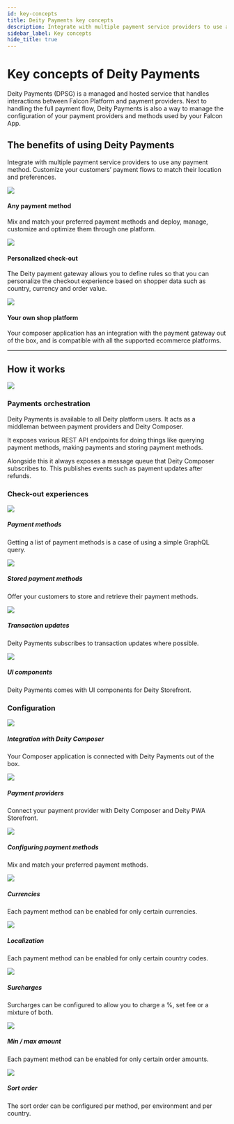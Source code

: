```yaml
---
id: key-concepts
title: Deity Payments key concepts
description: Integrate with multiple payment service providers to use any payment method. Customize your customers’ payment flows to match their location and preferences.
sidebar_label: Key concepts
hide_title: true
---
```



# Key concepts of Deity Payments
<p className="desc pb20">
Deity Payments (DPSG) is a managed and hosted service that handles interactions between Falcon Platform and payment providers.
Next to handling the full payment flow, Deity Payments is also a way to manage the configuration of your payment providers and methods used by your Falcon App.</p>

## The benefits of using Deity Payments

Integrate with multiple payment service providers to use any payment method. Customize your customers’ payment flows to match their location and preferences.

<div className="flex mb40 invert">
  <Card open="true" to="">
    <img src="/docs/img/icons/paymentmethods.svg" />
    <h4>Any payment method</h4>
    <p>Mix and match your preferred payment methods and deploy, manage, customize and optimize them through one platform.</p>
  </Card>
  <Card open="true" to="">
    <img src="/docs/img/icons/happymask.svg"/>
    <h4>Personalized check-out</h4>
    <p>The Deity payment gateway allows you to define rules so that you can personalize the checkout experience based on shopper data such as country, currency and order value.</p>
  </Card>
  <Card open="true" to="">
    <img src="/docs/img/icons/cart.svg" />
    <h4>Your own shop platform</h4>
    <p>Your composer application has an integration with the payment gateway out of the box, and is compatible with all the supported ecommerce platforms.</p>
  </Card>
</div>

---

## How it works

<div className="pb20"></div>
<div className="flex vertical-center mb80 brighten">
  <div className="text-center ">
    <img src="/docs/img/docs/platform/payments-concept.svg"/>
  </div>
  <div>
    <h3>Payments orchestration</h3>
    <p>
    Deity Payments is available to all Deity platform users. It acts as a middleman between payment providers and Deity Composer.
    </p>
    <p>
    It exposes various REST API endpoints for doing things like querying payment methods, making payments and storing payment methods.
    </p>
    <p>
    Alongside this it always exposes a message queue that Deity Composer subscribes to. This publishes events such as payment updates after refunds.
    </p>
  </div>
</div>



### Check-out experiences

<div className="flex brighten">
  <Card variant="horizontal" to="/docs/payments/usage/payment-list">
    <img src="/docs/img/icons/creditcard.svg" />
    <div>
      <h5>Payment methods</h5>
      <p>
        Getting a list of payment methods is a case of using a simple GraphQL query.
      </p>
    </div>
  </Card>
  <Card variant="horizontal" to="/docs/payments/usage/stored-payment-list">
    <img src="/docs/img/icons/storedpayment.svg" />
    <div>
      <h5>Stored payment methods</h5>
      <p>
        Offer your customers to store and retrieve their payment methods.
      </p>
    </div>
  </Card>
</div>
<div className="flex brighten mb60">
  <Card variant="horizontal" to="/docs/payments/usage/payment-update">
    <img src="/docs/img/icons/transactionupdate.svg" />
    <div>
      <h5>Transaction updates</h5>
      <p>
        Deity Payments subscribes to transaction updates where possible.
      </p>
    </div>
  </Card>
  <Card variant="horizontal" to="/docs/payments/usage/ui-components">
    <img src="/docs/img/icons/uicomponent.svg" />
    <div>
      <h5>UI components</h5>
      <p>
        Deity Payments comes with UI components for Deity Storefront.
      </p>
    </div>
  </Card>
</div>

### Configuration
<div className="flex brighten">
  <Card variant="horizontal" to="/docs/payments/configuration/integration-options">
    <img src="/docs/img/icons/composerdpsg.svg" />
    <div>
      <h5>Integration with Deity Composer</h5>
      <p>
        Your Composer application is connected with Deity Payments out of the box.
      </p>
    </div>
  </Card>
  <Card variant="horizontal" to="/docs/payments/providers">
    <img src="/docs/img/icons/plugdpsg.svg" />
    <div>
      <h5>Payment providers</h5>
      <p>
        Connect your payment provider with Deity Composer and Deity PWA Storefront.
      </p>
    </div>
  </Card>
</div>
<div className="flex brighten">
  <Card variant="horizontal" to="/docs/payments/methods/overview">
    <img src="/docs/img/icons/creditcard.svg" />
    <div>
      <h5>Configuring payment methods</h5>
      <p>
        Mix and match your preferred payment methods.
      </p>
    </div>
  </Card>
  <Card variant="horizontal" to="/docs/payments/methods/features/currencies">
    <img src="/docs/img/icons/dollar.svg" />
    <div>
      <h5>Currencies</h5>
      <p>
        Each payment method can be enabled for only certain currencies. 
      </p>
    </div>
  </Card>
</div>
<div className="flex brighten">
  <Card variant="horizontal" to="/docs/payments/methods/features/locations">
    <img src="/docs/img/icons/globe.svg" />
    <div>
      <h5>Localization</h5>
      <p>
        Each payment method can be enabled for only certain country codes.
      </p>
    </div>
  </Card>
  <Card variant="horizontal" to="/docs/payments/methods/features/surcharges">
    <img src="/docs/img/icons/surcharges.svg" />
    <div>
      <h5>Surcharges</h5>
      <p>
        Surcharges can be configured to allow you to charge a %, set fee or a mixture of both.
      </p>
    </div>
  </Card>
</div>
<div className="flex brighten mb100">
  <Card variant="horizontal" to="/docs/payments/methods/features/min-max-amounts">
    <img src="/docs/img/icons/sliders.svg" />
    <div>
      <h5>Min / max amount</h5>
      <p>
        Each payment method can be enabled for only certain order amounts.
      </p>
    </div>
  </Card>
  <Card variant="horizontal" to="/docs/payments/methods/features/sort">
    <img src="/docs/img/icons/sort.svg" />
    <div>
      <h5>Sort order</h5>
      <p>
        The sort order can be configured per method, per environment and per country.
      </p>
    </div>
  </Card>
</div>